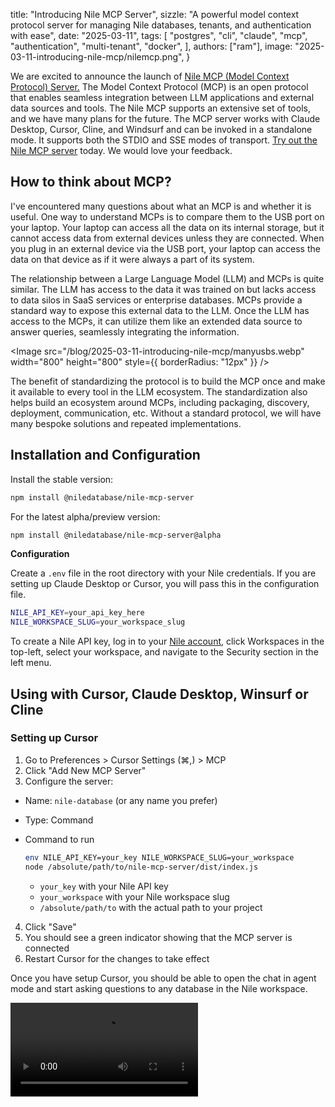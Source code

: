 
title: "Introducing Nile MCP Server",
sizzle: "A powerful model context protocol server for managing Nile databases, tenants, and authentication with ease",
date: "2025-03-11",
tags:
[
"postgres",
"cli",
"claude",
"mcp",
"authentication",
"multi-tenant",
"docker",
],
authors: ["ram"],
image: "2025-03-11-introducing-nile-mcp/nilemcp.png",
}

We are excited to announce the launch of [Nile MCP (Model Context Protocol) Server.](https://github.com/niledatabase/nile-mcp-server) The Model Context Protocol (MCP) is an open protocol that enables seamless integration between LLM applications and external data sources and tools. The Nile MCP supports an extensive set of tools, and we have many plans for the future. The MCP server works with Claude Desktop, Cursor, Cline, and Windsurf and can be invoked in a standalone mode. It supports both the STDIO and SSE modes of transport. [Try out the Nile MCP server](https://www.thenile.dev/docs/ai-embeddings/model_context_protocol) today. We would love your feedback.

## How to think about MCP?

I've encountered many questions about what an MCP is and whether it is useful. One way to understand MCPs is to compare them to the USB port on your laptop. Your laptop can access all the data on its internal storage, but it cannot access data from external devices unless they are connected. When you plug in an external device via the USB port, your laptop can access the data on that device as if it were always a part of its system.

The relationship between a Large Language Model (LLM) and MCPs is quite similar. The LLM has access to the data it was trained on but lacks access to data silos in SaaS services or enterprise databases. MCPs provide a standard way to expose this external data to the LLM. Once the LLM has access to the MCPs, it can utilize them like an extended data source to answer queries, seamlessly integrating the information.

<Image
  src="/blog/2025-03-11-introducing-nile-mcp/manyusbs.webp"
  width="800"
  height="800"
  style={{ borderRadius: "12px" }}
/>

The benefit of standardizing the protocol is to build the MCP once and make it available to every tool in the LLM ecosystem. The standardization also helps build an ecosystem around MCPs, including packaging, discovery, deployment, communication, etc. Without a standard protocol, we will have many bespoke solutions and repeated implementations.

## **Installation and Configuration**

Install the stable version:

```bash
npm install @niledatabase/nile-mcp-server
```

For the latest alpha/preview version:

```bash
npm install @niledatabase/nile-mcp-server@alpha
```

**Configuration**

Create a `.env` file in the root directory with your Nile credentials. If you are setting up Claude Desktop or Cursor, you will pass this in the configuration file.

```bash
NILE_API_KEY=your_api_key_here
NILE_WORKSPACE_SLUG=your_workspace_slug
```

To create a Nile API key, log in to your [Nile account](https://console.thenile.dev/), click Workspaces in the top-left, select your workspace, and navigate to the Security section in the left menu.

## Using with Cursor, Claude Desktop, Winsurf or Cline

### Setting up Cursor

1. Go to Preferences > Cursor Settings (⌘,) > MCP
2. Click "Add New MCP Server"
3. Configure the server:

- Name: `nile-database` (or any name you prefer)
- Type: Command
- Command to run

  ```bash
  env NILE_API_KEY=your_key NILE_WORKSPACE_SLUG=your_workspace
  node /absolute/path/to/nile-mcp-server/dist/index.js
  ```

  - `your_key` with your Nile API key
  - `your_workspace` with your Nile workspace slug
  - `/absolute/path/to` with the actual path to your project

4. Click "Save"
5. You should see a green indicator showing that the MCP server is connected
6. Restart Cursor for the changes to take effect

Once you have setup Cursor, you should be able to open the chat in agent mode and start asking questions to any database in the Nile workspace.

<Video src="/blog/2025-03-11-introducing-nile-mcp/mcpcursor.mp4" />

### Setting up Claude Desktop

1. Open Claude Desktop
2. Go to Settings > MCP Servers
3. Click "Add Server"
4. Add the following configuration:

```json
{
  "mcpServers": {
    "nile-database": {
      "command": "node",
      "args": ["/path/to/your/nile-mcp-server/dist/index.js"],
      "env": {
        "NILE_API_KEY": "your_api_key_here",
        "NILE_WORKSPACE_SLUG": "your_workspace_slug"
      }
    }
  }
}
```

Replace:

- `/path/to/your/nile-mcp-server` with the absolute path to your project directory
- `your_api_key_here` with your Nile API key
- `your_workspace_slug` with your Nile workspace slug

You can look at the [docs](https://www.thenile.dev/docs/ai-embeddings/model_context_protocol) to configure other IDEs like Windsurf or Cline to setup the MCP server.

## **Server Transport Modes**

The server supports two operational modes:

### STDIO Mode (Default)

The default mode uses standard input/output for communication, making it compatible with Claude Desktop and Cursor integrations. The examples of Cursor and Claude above shows this mode. The STDIO. mode is the most popular option today.

### SSE Mode

MCP also supports Server-Sent Events (SSE) mode that enables real-time, event-driven communication over HTTP. Nile MCP server supports this.

To enable SSE mode:

1. Set `MCP_SERVER_MODE=sse` in your `.env` file
2. The server will start an HTTP server (default port 3000)
3. Connect to the SSE endpoint: `http://localhost:3000/sse`
4. Send commands to: `http://localhost:3000/messages`

Example SSE usage with curl:

In terminal 1 - Listen for events

```bash
curl -N http://localhost:3000/sse
```

In terminal 2 - Send commands

```bash
curl -X POST http://localhost:3000/messages \
 -H "Content-Type: application/json" \
 -d '{
"type": "function",
"name": "list-databases",
"parameters": {}
}'
```

## Example Prompts

After setting up the MCP server in Cursor, you can use natural language to interact with Nile databases. Here are some example prompts:

**Database Management**

```
Create a new database named "my_app" in AWS_US_WEST_2 region

List all my databases

Get details for database "my_app"

Delete database "test_db"

```

**Creating Tables**

```sql
Create a users table in my_app database with columns:
- tenant_id (UUID, references tenants)
- id (INTEGER)
- email (VARCHAR, unique per tenant)
- name (VARCHAR)
- created_at (TIMESTAMP)

Create a products table in my_app database with columns:
- tenant_id (UUID, references tenants)
- id (INTEGER)
- name (VARCHAR)
- price (DECIMAL)
- description (TEXT)
- created_at (TIMESTAMP)

```

**Querying Data**

```sql
Execute this query on my_app database:
SELECT * FROM users WHERE tenant_id = 'your-tenant-id' LIMIT 5

Run this query on my_app:
INSERT INTO users (tenant_id, id, email, name)
VALUES ('tenant-id', 1, 'user@example.com', 'John Doe')

Show me all products in my_app database with price > 100

```

**Schema Management**

```
Show me the schema for the users table in my_app database

Add a new column 'status' to the users table in my_app database

Create an index on the email column of the users table in my_app

```

## Tools

The server provides the following tools for interacting with Nile databases:

**Database Management**

1. **create-database**
   - Creates a new Nile database
   - Parameters:
     - `name` (string): Name of the database
     - `region` (string): Either `AWS_US_WEST_2` (Oregon) or `AWS_EU_CENTRAL_1` (Frankfurt)
   - Returns: Database details including ID, name, region, and status
   - Example: "Create a database named 'my-app' in AWS_US_WEST_2"
2. **list-databases**
   - Lists all databases in your workspace
   - No parameters required
   - Returns: List of databases with their IDs, names, regions, and status
   - Example: "List all my databases"
3. **get-database**
   - Gets detailed information about a specific database
   - Parameters:
     - `name` (string): Name of the database
   - Returns: Detailed database information including API host and DB host
   - Example: "Get details for database 'my-app'"
4. **delete-database**
   - Deletes a database
   - Parameters:
     - `name` (string): Name of the database to delete
   - Returns: Confirmation message
   - Example: "Delete database 'my-app'"

**Credential Management**

1. **list-credentials**
   - Lists all credentials for a database
   - Parameters:
     - `databaseName` (string): Name of the database
   - Returns: List of credentials with IDs, usernames, and creation dates
   - Example: "List credentials for database 'my-app'"
2. **create-credential**
   - Creates new credentials for a database
   - Parameters:
     - `databaseName` (string): Name of the database
   - Returns: New credential details including username and one-time password
   - Example: "Create new credentials for database 'my-app'"
   - Note: Save the password when it's displayed, as it won't be shown again

**Region Management**

1. **list-regions**
   - Lists all available regions for creating databases
   - No parameters required
   - Returns: List of available AWS regions
   - Example: "What regions are available for creating databases?"

**SQL Query Execution**

1. **execute-sql**
   - Executes SQL queries on a Nile database
   - Parameters:
     - `databaseName` (string): Name of the database to query
     - `query` (string): SQL query to execute
     - `connectionString` (string, optional): Pre-existing connection string to use for the query
   - Returns: Query results formatted as a markdown table with column headers and row count
   - Features:
     - Automatic credential management (creates new if not specified)
     - Secure SSL connection to database
     - Results formatted as markdown tables
     - Detailed error messages with hints
     - Support for using existing connection strings
   - Example: "Execute SELECT \* FROM users LIMIT 5 on database 'my-app'"

**Resource Management**

1. **read-resource**
   - Reads schema information for database resources (tables, views, etc.)
   - Parameters:
     - `databaseName` (string): Name of the database
     - `resourceName` (string): Name of the resource (table/view)
   - Returns: Detailed schema information including:
     - Column names and types
     - Primary keys and indexes
     - Foreign key relationships
     - Column descriptions and constraints
   - Example: "Show me the schema for the users table in my-app"
2. **list-resources**
   - Lists all resources (tables, views) in a database
   - Parameters:
     - `databaseName` (string): Name of the database
   - Returns: List of all resources with their types
   - Example: "List all tables in my-app database"

**Tenant Management**

1. **list-tenants**
   - Lists all tenants in a database
   - Parameters:
     - `databaseName` (string): Name of the database
   - Returns: List of tenants with their IDs and metadata
   - Example: "Show all tenants in my-app database"
2. **create-tenant**
   - Creates a new tenant in a database
   - Parameters:
     - `databaseName` (string): Name of the database
     - `tenantName` (string): Name for the new tenant
   - Returns: New tenant details including ID
   - Example: "Create a tenant named 'acme-corp' in my-app"
3. **delete-tenant**
   - Deletes tenants in the database
   - Parameters:
     - `databaseName` (string): Name of the database
     - `tenantName` (string): Name for the tenant
   - Returns: Success if the tenant is deleted
   - Example: "Delete tenant named 'acme-corp' in my-app"

Nile MCP server is just the start in introducing more AI driven use cases in Nile. We think it should be possible to support many future use cases with the MCP including agentic workflows.

We're excited to see what you'll build with Nile MCP! Share your experiences, feedback, and questions with us on [Discord](https://discord.com/invite/8UuBB84tTy) or [GitHub](https://github.com/orgs/niledatabase/discussions).

